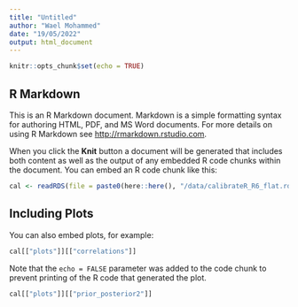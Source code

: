 ```yaml
---
title: "Untitled"
author: "Wael Mohammed"
date: "19/05/2022"
output: html_document
---
```


```r
knitr::opts_chunk$set(echo = TRUE)
```

## R Markdown

This is an R Markdown document. Markdown is a simple formatting syntax for authoring HTML, PDF, and MS Word documents. For more details on using R Markdown see <http://rmarkdown.rstudio.com>.

When you click the **Knit** button a document will be generated that includes both content as well as the output of any embedded R code chunks within the document. You can embed an R code chunk like this:

```r
cal <- readRDS(file = paste0(here::here(), "/data/calibrateR_R6_flat.rds"))
```

## Including Plots

You can also embed plots, for example:

```r
cal[["plots"]][["correlations"]]
```

Note that the `echo = FALSE` parameter was added to the code chunk to prevent printing of the R code that generated the plot.
```r
cal[["plots"]][["prior_posterior2"]]
```

